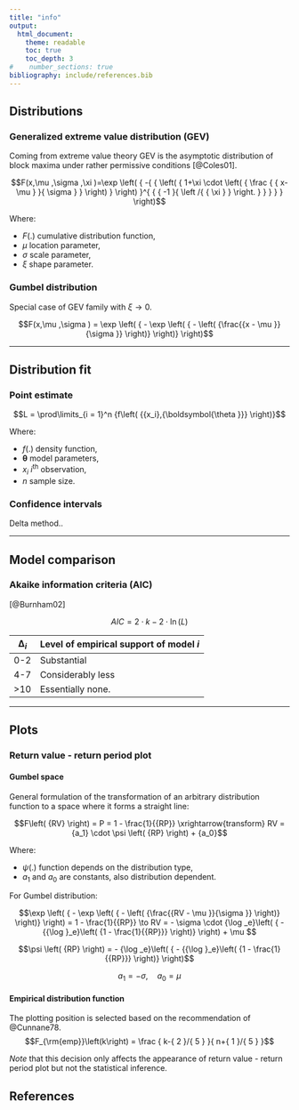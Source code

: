 ```yaml
---
title: "info"
output:
  html_document:
    theme: readable
    toc: true
    toc_depth: 3
#    number_sections: true
bibliography: include/references.bib
---
```


## Distributions

### Generalized extreme value distribution (GEV)

Coming from extreme value theory GEV is the asymptotic distribution of block maxima under rather permissive conditions [@Coles01].

$$F(x,\mu ,\sigma ,\xi )=\exp \left( { -{ { \left( { 1+\xi \cdot \left( { \frac { { x-\mu  } }{ \sigma  }  } \right)  } \right)  }^{ { { -1 }{ \left /{ { \xi  } } \right.  } } } } } \right)$$

Where:

* $F(.)$ cumulative distribution function,
* $\mu$ location parameter,
* $\sigma$ scale parameter,
* $\xi$ shape parameter.

### Gumbel distribution

Special case of GEV family with $\xi \rightarrow 0$.

$$F(x,\mu ,\sigma ) = \exp \left( { - \exp \left( { - \left( {\frac{{x - \mu }}{\sigma }} \right)} \right)} \right)$$

***

## Distribution fit

### Point estimate

$$L = \prod\limits_{i = 1}^n {f\left( {{x_i},{\boldsymbol{\theta }}} \right)}$$

Where:

* $f(.)$ density function,
* $\boldsymbol{\theta }$ model parameters,
* $x_i$ _i_<sup>th</sup> observation,
* $n$ sample size.

### Confidence intervals

Delta method..

***

## Model comparison


### Akaike information criteria (AIC)

[@Burnham02]

$$AIC = 2 \cdot k - 2 \cdot \ln \left( L \right)$$


| &Delta;<sub>_i_</sub>   | Level of empirical support of model _i_ |
|-------------------------|-----------------------------------------|
| 0-2                     | Substantial                             |
| 4-7                     | Considerably less                       |
| >10                     | Essentially none.                       |

***

## Plots

### Return value - return period plot

#### Gumbel space

General formulation of the transformation of an arbitrary distribution function to a space where it forms a straight line:

$$F\left( {RV} \right) = P = 1 - \frac{1}{{RP}} \xrightarrow{transform} RV = {a_1} \cdot \psi \left( {RP} \right) + {a_0}$$

Where:

* $\psi \left( .\right)$ function depends on the distribution type,
* ${a_1}$ and ${a_0}$ are constants, also distribution dependent.

For Gumbel distribution:

$$\exp \left( { - \exp \left( { - \left( {\frac{{RV - \mu }}{\sigma }} \right)} \right)} \right) = 1 - \frac{1}{{RP}} \to RV =  - \sigma  \cdot {\log _e}\left( { - {{\log }_e}\left( {1 - \frac{1}{{RP}}} \right)} \right) + \mu $$

$$\psi \left( {RP} \right) =  - {\log _e}\left( { - {{\log }_e}\left( {1 - \frac{1}{{RP}}} \right)} \right)$$

$${a_1} = -\sigma, \quad {a_0} = \mu$$


#### Empirical distribution function

The plotting position is selected based on the recommendation of @Cunnane78.
$$F_{\rm{emp}}\left(k\right) = \frac { k-{ 2 }/{ 5 } }{ n+{ 1 }/{ 5 } }$$

_Note_ that this decision only affects the appearance of return value - return period plot but not the statistical inference.

## References